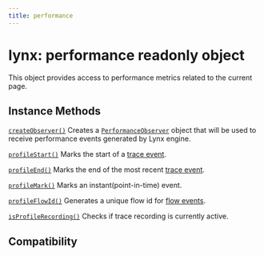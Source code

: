 ```yaml
---
title: performance
---
```


# lynx: performance readonly object

This object provides access to performance metrics related to the current page.

## Instance Methods

[`createObserver()`](./lynx-performance/create-observer) Creates a [`PerformanceObserver`](/api/lynx-api/performance-api/performance-observer) object that will be used to receive performance events generated by Lynx engine.

[`profileStart()`](./lynx-performance/profile-start) Marks the start of a [trace event](https://perfetto.dev/docs/instrumentation/track-events).

[`profileEnd()`](./lynx-performance/profile-end) Marks the end of the most recent [trace event](https://perfetto.dev/docs/instrumentation/track-events).

[`profileMark()`](./lynx-performance/profile-mark) Marks an instant(point-in-time) event.

[`profileFlowId()`](./lynx-performance/profile-flow-id) Generates a unique flow id for [flow events](https://perfetto.dev/docs/instrumentation/track-events#flows).

[`isProfileRecording()`](./lynx-performance/is-profile-recording) Checks if trace recording is currently active.

## Compatibility


<LegacyCompatTable metadata="lynx-api/lynx/performance" />
